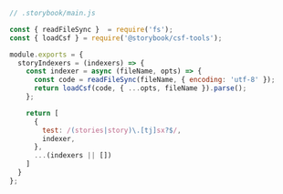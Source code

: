 ```js
// .storybook/main.js

const { readFileSync }  = require('fs');
const { loadCsf } = require('@storybook/csf-tools');

module.exports = {
  storyIndexers = (indexers) => {
    const indexer = async (fileName, opts) => {
      const code = readFileSync(fileName, { encoding: 'utf-8' });
      return loadCsf(code, { ...opts, fileName }).parse();
    };

    return [
      {
        test: /(stories|story)\.[tj]sx?$/,
        indexer,
      },
      ...(indexers || [])
    ]
  }
};
```

